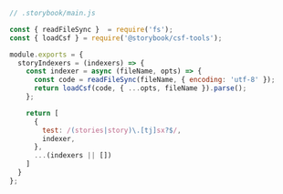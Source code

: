 ```js
// .storybook/main.js

const { readFileSync }  = require('fs');
const { loadCsf } = require('@storybook/csf-tools');

module.exports = {
  storyIndexers = (indexers) => {
    const indexer = async (fileName, opts) => {
      const code = readFileSync(fileName, { encoding: 'utf-8' });
      return loadCsf(code, { ...opts, fileName }).parse();
    };

    return [
      {
        test: /(stories|story)\.[tj]sx?$/,
        indexer,
      },
      ...(indexers || [])
    ]
  }
};
```

